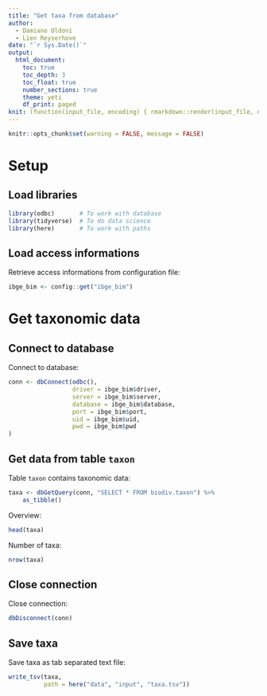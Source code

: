 ```yaml
---
title: "Get taxa from database"
author:
  - Damiano Oldoni
  - Lien Reyserhove
date: "`r Sys.Date()`"
output:
  html_document:
    toc: true
    toc_depth: 3
    toc_float: true
    number_sections: true
    theme: yeti
    df_print: paged
knit: (function(input_file, encoding) { rmarkdown::render(input_file, encoding = encoding, output_file = paste0("../docs/",sub(".Rmd", ".html", basename(input_file))))})
---
```


```r
knitr::opts_chunk$set(warning = FALSE, message = FALSE)
```

# Setup

## Load libraries

```r
library(odbc)       # To work with database
library(tidyverse)  # To do data science
library(here)       # To work with paths
```

## Load access informations

Retrieve access informations from configuration file:

```r
ibge_bim <- config::get("ibge_bim")
```

# Get taxonomic data

## Connect to database

Connect to database:

```r
conn <- dbConnect(odbc(), 
                  driver = ibge_bim$driver,
                  server = ibge_bim$server,
                  database = ibge_bim$database,
                  port = ibge_bim$port,
                  uid = ibge_bim$uid,
                  pwd = ibge_bim$pwd
)
```

## Get data from table `taxon`

Table `taxon` contains taxonomic data:

```r
taxa <- dbGetQuery(conn, "SELECT * FROM biodiv.taxon") %>%
    as_tibble()
```

Overview:

```r
head(taxa)
```

Number of taxa:

```r
nrow(taxa)
```

## Close connection

Close connection:

```r
dbDisconnect(conn)
```

## Save taxa

Save taxa as tab separated text file:

```r
write_tsv(taxa,
          path = here("data", "input", "taxa.tsv"))
```
